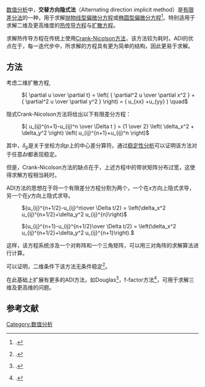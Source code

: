 [[数值分析|数值分析]]中，'''交替方向隐式法'''（Alternating direction implicit method）是[[有限差分法|有限差分法]]的一种，用于求解[[抛物线型偏微分方程|抛物线型偏微分方程]]或[[椭圆型偏微分方程|椭圆型偏微分方程]]<ref>{{Citation | last1=Peaceman | first1=D. W. | last2=Rachford Jr. | first2=H. H. | title=The numerical solution of parabolic and elliptic differential equations | id={{MathSciNet | id = 0071874}} | year=1955 | journal=Journal of the Society for Industrial and Applied Mathematics | volume=3 | pages=28–41}}.</ref>。特别适用于求解二维及更高维度的[[热传导方程|热传导方程]]与[[扩散方程|扩散方程]]。

求解热传导方程在传统上使用[[Crank-Nicolson方法|Crank-Nicolson方法]]，该方法较为耗时。ADI的优点在于，每一迭代步中，所求解的方程具有更为简单的结构，因此更易于求解。

== 方法 ==

考虑二维扩散方程,

: <math>{ \partial u \over \partial t} = 
\left( { \partial^2 u \over \partial x^2 } + { \partial^2 u \over \partial y^2 } \right) = 
( u_{xx} +u_{yy} ) \quad
</math>

隐式Crank-Nicolson方法将给出以下有限差分方程：

: <math>{ u_{ij}^{n+1}-u_{ij}^n \over \Delta t } =
{1 \over 2} \left( \delta_x^2 + \delta_y^2 \right) \left( u_{ij}^{n+1}+u_{ij}^n \right)
</math>

其中，<math>\delta_p</math>是关于坐标方向''p''上的中心差分算符。通过[[稳定性分析|稳定性分析]]可以证明该方法对于任意<math>\Delta t</math>都表现稳定。

但是，Crank-Nicolson方法的缺点在于，上述方程中的带状矩阵分布过宽，这使得求解方程相当耗时。

ADI方法的思想在于将一个有限差分方程分割为两个，一个在''x''方向上隐式求导，另一个在''y''方向上隐式求导。

: <math>{u_{ij}^{n+1/2}-u_{ij}^n\over \Delta t/2} = 
\left(\delta_x^2 u_{ij}^{n+1/2}+\delta_y^2 u_{ij}^{n}\right)</math>

: <math>{u_{ij}^{n+1}-u_{ij}^{n+1/2}\over \Delta t/2} = 
\left(\delta_x^2 u_{ij}^{n+1/2}+\delta_y^2 u_{ij}^{n+1}\right).</math>

这样，该方程系统涉及一个对称阵和一个三角矩阵，可以用三对角阵的求解算法进行计算。

可以证明，二维条件下该方法无条件稳定<ref>{{Citation | last1=Douglas, Jr. | first1=J.  | title=On the numerical integration of u<sub>xx</sub>+ u<sub>yy</sub>= u<sub>tt</sub> by implicit methods | id={{MathSciNet | id = 0071875}} | year=1955 |  journal=Journal of the Society of  Industrial and Applied Mathematics | volume=3 | pages=42–65}}.
</ref>。

在此基础上扩展有更多的ADI方法，如Douglas<ref>{{Citation | last1=Douglas Jr. | first1=Jim | title=Alternating direction methods for three space variables | doi=10.1007/BF01386295 | year=1962 | journal=Numerische Mathematik | issn=0029-599X | volume=4 | pages=41–63}}.</ref>，f-factor方法<ref>{{Citation | last1=Chang | first1=M. J. | last2=Chow | first2=L. C. | last3=Chang | first3=W. S. | title=Improved alternating-direction implicit method for solving transient three-dimensional heat diffusion problems | doi=10.1080/10407799108944957 | year=1991 | journal=Numerical Heat Transfer, Part B: Fundamentals | issn=1040-7790 | volume=19 | issue=1 | pages=69–84}}.</ref>，可用于求解三维及更高维的问题。

== 参考文献 ==
{{Reflist}}

{{數值偏微分方程}}

[[Category:数值分析|Category:数值分析]]